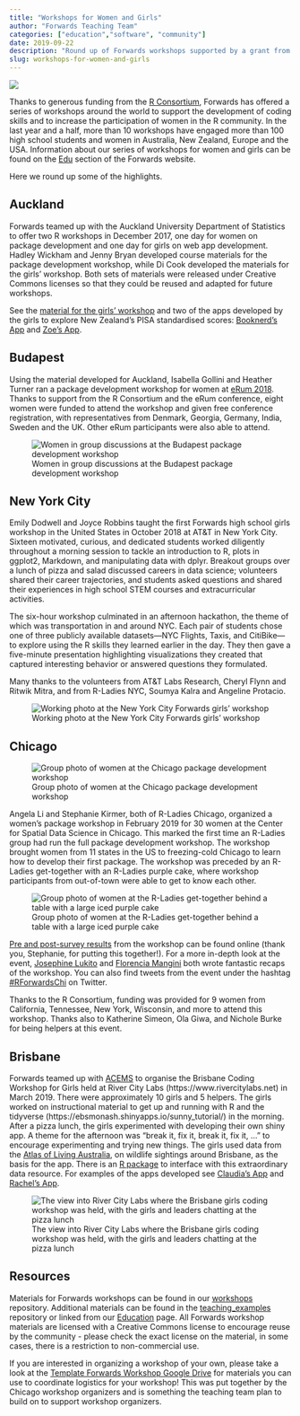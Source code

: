 ```yaml
---
title: "Workshops for Women and Girls"
author: "Forwards Teaching Team"
categories: ["education","software", "community"]
date: 2019-09-22
description: "Round up of Forwards workshops supported by a grant from the R Consortium, to develop R package development skills among women and R coding skills among high school girls."
slug: workshops-for-women-and-girls
---
```


![](../../images/blog/workshops-for-women-and-girls/girls-workshop-nyc.jpg)

Thanks to generous funding from the [R Consortium](https://www.r-consortium.org/projects/awarded-projects), Forwards has offered a series of workshops around the world to support the development of coding skills and to increase the participation of women in the R community.  In the last year and a half, more than 10 workshops have engaged more than 100 high school students and women in Australia, New Zealand, Europe and the USA. Information about our series of workshops for women and girls can be found on the [Edu](https://forwards.github.io/edu/) section of the Forwards website.
 
Here we round up some of the highlights.

## Auckland

Forwards teamed up with the Auckland University Department of Statistics to offer two R workshops in December 2017, one day for women on package development and one day for girls on web app development. Hadley Wickham and Jenny Bryan developed course materials for the package development workshop, while Di Cook developed the materials for the girls' workshop. Both sets of materials were released under Creative Commons licenses so that they could be reused and adapted for future workshops. 

See the [material for the girls' workshop](https://ebsmonash.shinyapps.io/kea_tutorial/) and two of the apps developed by the girls to explore New Zealand’s PISA standardised scores: [Booknerd's App](https://ebsmonash.shinyapps.io/booknerds/) and [Zoe's App](https://ebsmonash.shinyapps.io/pisa-zoe/).

## Budapest

Using the material developed for Auckland, Isabella Gollini and Heather Turner ran a package development workshop for women at [eRum 2018](https://2018.erum.io/). Thanks to support from the R Consortium and the eRum conference, eight women were funded to attend the workshop and given free conference registration, with representatives from Denmark, Georgia, Germany, India, Sweden and the UK. Other eRum participants were also able to attend.

![Women in group discussions at the Budapest package development  workshop](../../images/blog/workshops-for-women-and-girls/eRum-package-workshop.jpg)

## New York City

Emily Dodwell and Joyce Robbins taught the first Forwards high school girls workshop in the United States in October 2018 at AT&T in New York City.  Sixteen motivated, curious, and dedicated students worked diligently throughout a morning session to tackle an introduction to R, plots in ggplot2, Markdown, and manipulating data with dplyr.  Breakout groups over a lunch of pizza and salad discussed careers in data science; volunteers shared their career trajectories, and students asked questions and shared their experiences in high school STEM courses and extracurricular activities.
 
The six-hour workshop culminated in an afternoon hackathon, the theme of which was transportation in and around NYC.  Each pair of students chose one of three publicly available datasets—NYC Flights, Taxis, and CitiBike—to explore using the R skills they learned earlier in the day.  They then gave a five-minute presentation highlighting visualizations they created that captured interesting behavior or answered questions they formulated.
 
Many thanks to the volunteers from AT&T Labs Research, Cheryl Flynn and Ritwik Mitra, and from R-Ladies NYC, Soumya Kalra and Angeline Protacio.

![Working photo at the New York City Forwards girls' workshop](../../images/blog/workshops-for-women-and-girls/girls-workshop-nyc-working.jpg)

## Chicago

![Group photo of women at the Chicago package development workshop](../../images/blog/workshops-for-women-and-girls/chicago-package-workshop.jpg)

Angela Li and Stephanie Kirmer, both of R-Ladies Chicago, organized a women’s package workshop in February 2019 for 30 women at the Center for Spatial Data Science in Chicago. This marked the first time an R-Ladies group had run the full package development workshop. The workshop brought women from 11 states in the US to freezing-cold Chicago to learn how to develop their first package. The workshop was preceded by an R-Ladies get-together with an R-Ladies purple cake, where workshop participants from out-of-town were able to get to know each other.

![Group photo of women at the R-Ladies get-together behind a table with a large iced purple cake ](../../images/blog/workshops-for-women-and-girls/chicago-rladies-purple-cake.jpg)

[Pre and post-survey results](https://skirmer.github.io/ChiEval) from the workshop can be found online (thank you, Stephanie, for putting this together!). For a more in-depth look at the event, [Josephine Lukito](https://www.jlukito.com/blog/2019/2/24/attending-the-r-forwards-package-workshop-hosted-by-r-ladies-chicago) and [Florencia Mangini](https://rladieschicago.org/post/2019-02-28-rworkshop_recap/) both wrote fantastic recaps of the workshop. You can also find tweets from the event under the hashtag [#RForwardsChi](https://twitter.com/search?q=%23RForwardsChi) on Twitter. 

Thanks to the R Consortium, funding was provided for 9 women from California, Tennessee, New York, Wisconsin, and more to attend this workshop. Thanks also to Katherine Simeon, Ola Giwa, and Nichole Burke for being helpers at this event.


## Brisbane

Forwards teamed up with [ACEMS](https://acems.org.au/home) to organise the Brisbane Coding Workshop for Girls held at River City Labs (https://www.rivercitylabs.net) in March 2019. There were approximately 10 girls and 5 helpers. The girls worked on instructional material to get up and running with R and the tidyverse (https://ebsmonash.shinyapps.io/sunny_tutorial/) in the morning. After a pizza lunch, the girls experimented with developing their own shiny app. A theme for the afternoon was “break it, fix it, break it, fix it, ...” to encourage experimenting and trying new things. The girls used data from the [Atlas of Living Australia](https://www.ala.org.au), on wildlife sightings around Brisbane, as the basis for the app. There is an [R package](https://cran.r-project.org/web/packages/ALA4R/index.html) to interface with this extraordinary data resource. For examples of the apps developed see [Claudia’s App](https://ebsmonash.shinyapps.io/Claudia_brissy_wildlife/) and [Rachel’s App](https://ebsmonash.shinyapps.io/Rachel_brissy_wildlife/).

![The view into River City Labs where the Brisbane girls coding workshop was held, with the girls and leaders chatting at the pizza lunch](../../images/blog/workshops-for-women-and-girls/brisbane-girls-workshop.jpg)

## Resources

Materials for Forwards workshops can be found in our [workshops](https://github.com/forwards/workshops) repository. Additional materials can be found in the [teaching_examples](https://github.com/forwards/teaching_examples) repository or linked from our [Education](https://forwards.github.io/edu/) page. All Forwards workshop materials are licensed with a Creative Commons license to encourage reuse by the community - please check the exact license on the material, in some cases, there is a restriction to non-commercial use.

If you are interested in organizing a workshop of your own, please take a look at the [Template Forwards Workshop Google Drive](https://drive.google.com/drive/folders/1aRSg1uf1xQnvfhDEmmcLcoONZYtxigo5?usp=sharing) for materials you can use to coordinate logistics for your workshop! This was put together by the Chicago workshop organizers and is something the teaching team plan to build on to support workshop organizers.